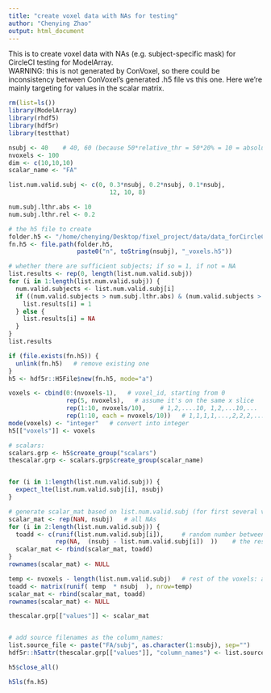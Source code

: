 ```yaml
---
title: "create voxel data with NAs for testing"
author: "Chenying Zhao"
output: html_document
---
```


This is to create voxel data with NAs (e.g. subject-specific mask) for CircleCI testing for ModelArray.\
WARNING: this is not generated by ConVoxel, so there could be inconsistency between ConVoxel's generated .h5 file vs this one. Here we're mainly targeting for values in the scalar matrix.
```r
rm(list=ls())
library(ModelArray)
library(rhdf5)
library(hdf5r)
library(testthat)
```

```r
nsubj <- 40    # 40, 60 (because 50*relative_thr = 50*20% = 10 = absolute_thr)
nvoxels <- 100
dim <- c(10,10,10)
scalar_name <- "FA"

list.num.valid.subj <- c(0, 0.3*nsubj, 0.2*nsubj, 0.1*nsubj,
                            12, 10, 8)

num.subj.lthr.abs <- 10
num.subj.lthr.rel <- 0.2

# the h5 file to create
folder.h5 <- "/home/chenying/Desktop/fixel_project/data/data_forCircleCI_voxeldata_wNAs"
fn.h5 <- file.path(folder.h5, 
                   paste0("n", toString(nsubj), "_voxels.h5"))


```

```r
# whether there are sufficient subjects; if so = 1, if not = NA
list.results <- rep(0, length(list.num.valid.subj))
for (i in 1:length(list.num.valid.subj)) {
  num.valid.subjects <- list.num.valid.subj[i]
  if ((num.valid.subjects > num.subj.lthr.abs) & (num.valid.subjects > num.subj.lthr.rel * nsubj)) {   # both are "greater than" ">"
    list.results[i] = 1
  } else {
    list.results[i] = NA
  }
}
list.results
```

```r
if (file.exists(fn.h5)) {
  unlink(fn.h5)   # remove existing one
}
h5 <- hdf5r::H5File$new(fn.h5, mode="a")
```

```r
voxels <- cbind(0:(nvoxels-1),   # voxel_id, starting from 0
                rep(5, nvoxels),   # assume it's on the same x slice
                rep(1:10, nvoxels/10),    # 1,2,....10, 1,2,...10,...
                rep(1:10, each = nvoxels/10))   # 1,1,1,1,...,2,2,2,.....
mode(voxels) <- "integer"   # convert into integer
h5[["voxels"]] <- voxels
```

```r
# scalars:
scalars.grp <- h5$create_group("scalars")
thescalar.grp <- scalars.grp$create_group(scalar_name)


for (i in 1:length(list.num.valid.subj)) {
  expect_lte(list.num.valid.subj[i], nsubj)
}

# generate scalar_mat based on list.num.valid.subj (for first several voxels):
scalar_mat <- rep(NaN, nsubj)   # all NAs
for (i in 2:length(list.num.valid.subj)) {
  toadd <- c(runif(list.num.valid.subj[i]),     # random number between 0-1, #=listed in the list
             rep(NA,  (nsubj - list.num.valid.subj[i])  ))    # the rest = NA
  scalar_mat <- rbind(scalar_mat, toadd)
}
rownames(scalar_mat) <- NULL

temp <- nvoxels - length(list.num.valid.subj)   # rest of the voxels: all valid
toadd <- matrix(runif( temp  * nsubj  ), nrow=temp)
scalar_mat <- rbind(scalar_mat, toadd)
rownames(scalar_mat) <- NULL

thescalar.grp[["values"]] <- scalar_mat


# add source filenames as the column_names:
list.source_file <- paste("FA/subj", as.character(1:nsubj), sep="") 
hdf5r::h5attr(thescalar.grp[["values"]], "column_names") <- list.source_file

h5$close_all()

h5ls(fn.h5)
```

